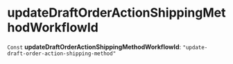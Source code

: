 
# updateDraftOrderActionShippingMethodWorkflowId

 `Const` **updateDraftOrderActionShippingMethodWorkflowId**: `"update-draft-order-action-shipping-method"`
